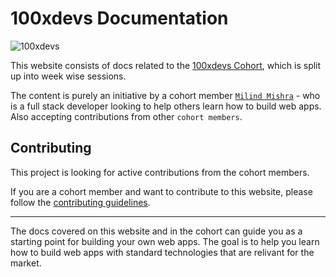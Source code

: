 
# 100xdevs Documentation

<div className="flex items-center justify-center mx-auto">
  <Image
    src="/images/harkirat-sign.png"
    alt="100xdevs"
    width={500}
    height={500}
    className="rounded-md shadow-md"
  />
</div>

This website consists of docs related to the [100xdevs Cohort](https://100xdevs.com/), which is split up into week wise sessions.

<Features />

The content is purely an initiative by a cohort member [`Milind Mishra`](https://milindmishra.com) - who is a full stack developer looking to help others learn how to build web apps. Also accepting contributions from other `cohort members`.

## Contributing

<Callout type="warning">
  This project is looking for active contributions from the cohort members.
</Callout>

If you are a cohort member and want to contribute to this website, please follow the [contributing guidelines](https://github.com/thatbeautifuldream/100xdocs/blob/main/CONTRIBUTING.md).

---

The docs covered on this website and in the cohort can guide you as a starting point for building your own web apps. The goal is to help you learn how to build web apps with standard technologies that are relivant for the market.
